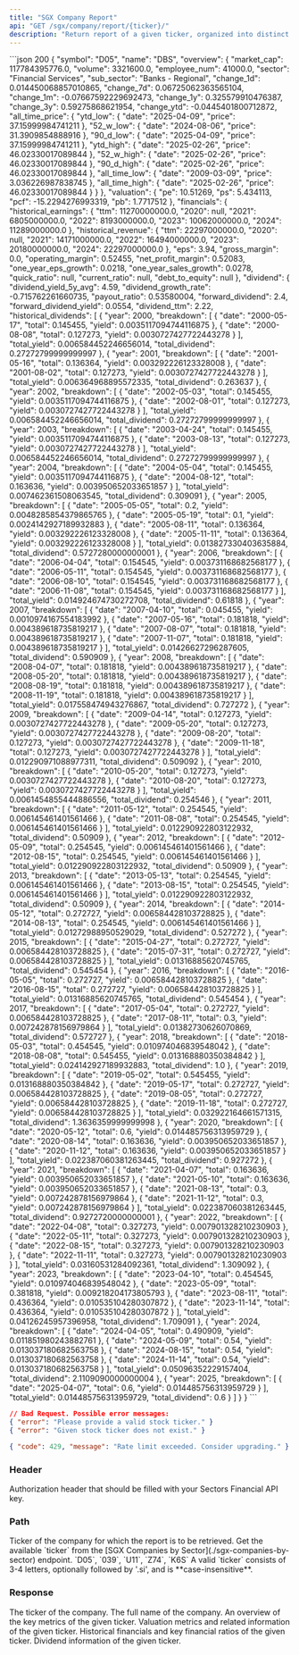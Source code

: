 ```yaml
---
title: "SGX Company Report"
api: "GET /sgx/company/report/{ticker}/"
description: "Return report of a given ticker, organized into distinct sections"
---
```


<ResponseExample>
```json 200
{
    "symbol": "D05",
    "name": "DBS",
    "overview": {
        "market_cap": 117784395776.0,
        "volume": 3321600.0,
        "employee_num": 41000.0,
        "sector": "Financial Services",
        "sub_sector": "Banks - Regional",
        "change_1d": 0.014450068857010865,
        "change_7d": 0.06725062363565104,
        "change_1m": -0.07667592229692473,
        "change_1y": 0.325579910476387,
        "change_3y": 0.59275868621954,
        "change_ytd": -0.0445401800712872,
        "all_time_price": {
            "ytd_low": {
                "date": "2025-04-09",
                "price": 37.15999984741211
            },
            "52_w_low": {
                "date": "2024-08-06",
                "price": 31.3909854888916
            },
            "90_d_low": {
                "date": "2025-04-09",
                "price": 37.15999984741211
            },
            "ytd_high": {
                "date": "2025-02-26",
                "price": 46.02330017089844
            },
            "52_w_high": {
                "date": "2025-02-26",
                "price": 46.02330017089844
            },
            "90_d_high": {
                "date": "2025-02-26",
                "price": 46.02330017089844
            },
            "all_time_low": {
                "date": "2009-03-09",
                "price": 3.036226987838745
            },
            "all_time_high": {
                "date": "2025-02-26",
                "price": 46.02330017089844
            }
        }
    },
    "valuation": {
        "pe": 10.51269,
        "ps": 5.434113,
        "pcf": -15.2294276993319,
        "pb": 1.7717512
    },
    "financials": {
        "historical_earnings": {
            "ttm": 11270000000.0,
            "2020": null,
            "2021": 6805000000.0,
            "2022": 8193000000.0,
            "2023": 10062000000.0,
            "2024": 11289000000.0
        },
        "historical_revenue": {
            "ttm": 22297000000.0,
            "2020": null,
            "2021": 14171000000.0,
            "2022": 16494000000.0,
            "2023": 20180000000.0,
            "2024": 22297000000.0
        },
        "eps": 3.94,
        "gross_margin": 0.0,
        "operating_margin": 0.52455,
        "net_profit_margin": 0.52083,
        "one_year_eps_growth": 0.0218,
        "one_year_sales_growth": 0.0278,
        "quick_ratio": null,
        "current_ratio": null,
        "debt_to_equity": null
    },
    "dividend": {
        "dividend_yield_5y_avg": 4.59,
        "dividend_growth_rate": -0.715762261660735,
        "payout_ratio": 0.53580004,
        "forward_dividend": 2.4,
        "forward_dividend_yield": 0.0554,
        "dividend_ttm": 2.22,
        "historical_dividends": [
            {
                "year": 2000,
                "breakdown": [
                    {
                        "date": "2000-05-17",
                        "total": 0.145455,
                        "yield": 0.0035117094744116875
                    },
                    {
                        "date": "2000-08-08",
                        "total": 0.127273,
                        "yield": 0.0030727427722443278
                    }
                ],
                "total_yield": 0.006584452246656014,
                "total_dividend": 0.27272799999999997
            },
            {
                "year": 2001,
                "breakdown": [
                    {
                        "date": "2001-05-16",
                        "total": 0.136364,
                        "yield": 0.003292226123328008
                    },
                    {
                        "date": "2001-08-02",
                        "total": 0.127273,
                        "yield": 0.0030727427722443278
                    }
                ],
                "total_yield": 0.006364968895572335,
                "total_dividend": 0.263637
            },
            {
                "year": 2002,
                "breakdown": [
                    {
                        "date": "2002-05-03",
                        "total": 0.145455,
                        "yield": 0.0035117094744116875
                    },
                    {
                        "date": "2002-08-01",
                        "total": 0.127273,
                        "yield": 0.0030727427722443278
                    }
                ],
                "total_yield": 0.006584452246656014,
                "total_dividend": 0.27272799999999997
            },
            {
                "year": 2003,
                "breakdown": [
                    {
                        "date": "2003-04-24",
                        "total": 0.145455,
                        "yield": 0.0035117094744116875
                    },
                    {
                        "date": "2003-08-13",
                        "total": 0.127273,
                        "yield": 0.0030727427722443278
                    }
                ],
                "total_yield": 0.006584452246656014,
                "total_dividend": 0.27272799999999997
            },
            {
                "year": 2004,
                "breakdown": [
                    {
                        "date": "2004-05-04",
                        "total": 0.145455,
                        "yield": 0.0035117094744116875
                    },
                    {
                        "date": "2004-08-12",
                        "total": 0.163636,
                        "yield": 0.003950652033651857
                    }
                ],
                "total_yield": 0.007462361508063545,
                "total_dividend": 0.309091
            },
            {
                "year": 2005,
                "breakdown": [
                    {
                        "date": "2005-05-05",
                        "total": 0.2,
                        "yield": 0.0048285854379865765
                    },
                    {
                        "date": "2005-05-19",
                        "total": 0.1,
                        "yield": 0.0024142927189932883
                    },
                    {
                        "date": "2005-08-11",
                        "total": 0.136364,
                        "yield": 0.003292226123328008
                    },
                    {
                        "date": "2005-11-11",
                        "total": 0.136364,
                        "yield": 0.003292226123328008
                    }
                ],
                "total_yield": 0.013827330403635884,
                "total_dividend": 0.5727280000000001
            },
            {
                "year": 2006,
                "breakdown": [
                    {
                        "date": "2006-04-04",
                        "total": 0.154545,
                        "yield": 0.003731168682568177
                    },
                    {
                        "date": "2006-05-11",
                        "total": 0.154545,
                        "yield": 0.003731168682568177
                    },
                    {
                        "date": "2006-08-10",
                        "total": 0.154545,
                        "yield": 0.003731168682568177
                    },
                    {
                        "date": "2006-11-08",
                        "total": 0.154545,
                        "yield": 0.003731168682568177
                    }
                ],
                "total_yield": 0.014924674730272708,
                "total_dividend": 0.61818
            },
            {
                "year": 2007,
                "breakdown": [
                    {
                        "date": "2007-04-10",
                        "total": 0.045455,
                        "yield": 0.0010974167554183992
                    },
                    {
                        "date": "2007-05-16",
                        "total": 0.181818,
                        "yield": 0.004389618735819217
                    },
                    {
                        "date": "2007-08-07",
                        "total": 0.181818,
                        "yield": 0.004389618735819217
                    },
                    {
                        "date": "2007-11-07",
                        "total": 0.181818,
                        "yield": 0.004389618735819217
                    }
                ],
                "total_yield": 0.01426627296287605,
                "total_dividend": 0.590909
            },
            {
                "year": 2008,
                "breakdown": [
                    {
                        "date": "2008-04-07",
                        "total": 0.181818,
                        "yield": 0.004389618735819217
                    },
                    {
                        "date": "2008-05-20",
                        "total": 0.181818,
                        "yield": 0.004389618735819217
                    },
                    {
                        "date": "2008-08-19",
                        "total": 0.181818,
                        "yield": 0.004389618735819217
                    },
                    {
                        "date": "2008-11-19",
                        "total": 0.181818,
                        "yield": 0.004389618735819217
                    }
                ],
                "total_yield": 0.017558474943276867,
                "total_dividend": 0.727272
            },
            {
                "year": 2009,
                "breakdown": [
                    {
                        "date": "2009-04-14",
                        "total": 0.127273,
                        "yield": 0.0030727427722443278
                    },
                    {
                        "date": "2009-05-20",
                        "total": 0.127273,
                        "yield": 0.0030727427722443278
                    },
                    {
                        "date": "2009-08-20",
                        "total": 0.127273,
                        "yield": 0.0030727427722443278
                    },
                    {
                        "date": "2009-11-18",
                        "total": 0.127273,
                        "yield": 0.0030727427722443278
                    }
                ],
                "total_yield": 0.012290971088977311,
                "total_dividend": 0.509092
            },
            {
                "year": 2010,
                "breakdown": [
                    {
                        "date": "2010-05-20",
                        "total": 0.127273,
                        "yield": 0.0030727427722443278
                    },
                    {
                        "date": "2010-08-20",
                        "total": 0.127273,
                        "yield": 0.0030727427722443278
                    }
                ],
                "total_yield": 0.0061454855444886556,
                "total_dividend": 0.254546
            },
            {
                "year": 2011,
                "breakdown": [
                    {
                        "date": "2011-05-12",
                        "total": 0.254545,
                        "yield": 0.006145461401561466
                    },
                    {
                        "date": "2011-08-08",
                        "total": 0.254545,
                        "yield": 0.006145461401561466
                    }
                ],
                "total_yield": 0.012290922803122932,
                "total_dividend": 0.50909
            },
            {
                "year": 2012,
                "breakdown": [
                    {
                        "date": "2012-05-09",
                        "total": 0.254545,
                        "yield": 0.006145461401561466
                    },
                    {
                        "date": "2012-08-15",
                        "total": 0.254545,
                        "yield": 0.006145461401561466
                    }
                ],
                "total_yield": 0.012290922803122932,
                "total_dividend": 0.50909
            },
            {
                "year": 2013,
                "breakdown": [
                    {
                        "date": "2013-05-13",
                        "total": 0.254545,
                        "yield": 0.006145461401561466
                    },
                    {
                        "date": "2013-08-15",
                        "total": 0.254545,
                        "yield": 0.006145461401561466
                    }
                ],
                "total_yield": 0.012290922803122932,
                "total_dividend": 0.50909
            },
            {
                "year": 2014,
                "breakdown": [
                    {
                        "date": "2014-05-12",
                        "total": 0.272727,
                        "yield": 0.006584428103728825
                    },
                    {
                        "date": "2014-08-13",
                        "total": 0.254545,
                        "yield": 0.006145461401561466
                    }
                ],
                "total_yield": 0.01272988950529029,
                "total_dividend": 0.527272
            },
            {
                "year": 2015,
                "breakdown": [
                    {
                        "date": "2015-04-27",
                        "total": 0.272727,
                        "yield": 0.006584428103728825
                    },
                    {
                        "date": "2015-07-31",
                        "total": 0.272727,
                        "yield": 0.006584428103728825
                    }
                ],
                "total_yield": 0.01316885620745765,
                "total_dividend": 0.545454
            },
            {
                "year": 2016,
                "breakdown": [
                    {
                        "date": "2016-05-05",
                        "total": 0.272727,
                        "yield": 0.006584428103728825
                    },
                    {
                        "date": "2016-08-15",
                        "total": 0.272727,
                        "yield": 0.006584428103728825
                    }
                ],
                "total_yield": 0.01316885620745765,
                "total_dividend": 0.545454
            },
            {
                "year": 2017,
                "breakdown": [
                    {
                        "date": "2017-05-04",
                        "total": 0.272727,
                        "yield": 0.006584428103728825
                    },
                    {
                        "date": "2017-08-11",
                        "total": 0.3,
                        "yield": 0.007242878156979864
                    }
                ],
                "total_yield": 0.01382730626070869,
                "total_dividend": 0.572727
            },
            {
                "year": 2018,
                "breakdown": [
                    {
                        "date": "2018-05-03",
                        "total": 0.454545,
                        "yield": 0.010974046839548042
                    },
                    {
                        "date": "2018-08-08",
                        "total": 0.545455,
                        "yield": 0.013168880350384842
                    }
                ],
                "total_yield": 0.024142927189932883,
                "total_dividend": 1.0
            },
            {
                "year": 2019,
                "breakdown": [
                    {
                        "date": "2019-05-02",
                        "total": 0.545455,
                        "yield": 0.013168880350384842
                    },
                    {
                        "date": "2019-05-17",
                        "total": 0.272727,
                        "yield": 0.006584428103728825
                    },
                    {
                        "date": "2019-08-05",
                        "total": 0.272727,
                        "yield": 0.006584428103728825
                    },
                    {
                        "date": "2019-11-18",
                        "total": 0.272727,
                        "yield": 0.006584428103728825
                    }
                ],
                "total_yield": 0.032922164661571315,
                "total_dividend": 1.3636359999999998
            },
            {
                "year": 2020,
                "breakdown": [
                    {
                        "date": "2020-05-12",
                        "total": 0.6,
                        "yield": 0.014485756313959729
                    },
                    {
                        "date": "2020-08-14",
                        "total": 0.163636,
                        "yield": 0.003950652033651857
                    },
                    {
                        "date": "2020-11-12",
                        "total": 0.163636,
                        "yield": 0.003950652033651857
                    }
                ],
                "total_yield": 0.022387060381263445,
                "total_dividend": 0.927272
            },
            {
                "year": 2021,
                "breakdown": [
                    {
                        "date": "2021-04-07",
                        "total": 0.163636,
                        "yield": 0.003950652033651857
                    },
                    {
                        "date": "2021-05-10",
                        "total": 0.163636,
                        "yield": 0.003950652033651857
                    },
                    {
                        "date": "2021-08-13",
                        "total": 0.3,
                        "yield": 0.007242878156979864
                    },
                    {
                        "date": "2021-11-12",
                        "total": 0.3,
                        "yield": 0.007242878156979864
                    }
                ],
                "total_yield": 0.022387060381263445,
                "total_dividend": 0.9272720000000001
            },
            {
                "year": 2022,
                "breakdown": [
                    {
                        "date": "2022-04-08",
                        "total": 0.327273,
                        "yield": 0.007901328210230903
                    },
                    {
                        "date": "2022-05-11",
                        "total": 0.327273,
                        "yield": 0.007901328210230903
                    },
                    {
                        "date": "2022-08-15",
                        "total": 0.327273,
                        "yield": 0.007901328210230903
                    },
                    {
                        "date": "2022-11-11",
                        "total": 0.327273,
                        "yield": 0.007901328210230903
                    }
                ],
                "total_yield": 0.03160531284092361,
                "total_dividend": 1.309092
            },
            {
                "year": 2023,
                "breakdown": [
                    {
                        "date": "2023-04-10",
                        "total": 0.454545,
                        "yield": 0.010974046839548042
                    },
                    {
                        "date": "2023-05-09",
                        "total": 0.381818,
                        "yield": 0.009218204173805793
                    },
                    {
                        "date": "2023-08-11",
                        "total": 0.436364,
                        "yield": 0.010535104280307872
                    },
                    {
                        "date": "2023-11-14",
                        "total": 0.436364,
                        "yield": 0.010535104280307872
                    }
                ],
                "total_yield": 0.04126245957396958,
                "total_dividend": 1.709091
            },
            {
                "year": 2024,
                "breakdown": [
                    {
                        "date": "2024-04-05",
                        "total": 0.490909,
                        "yield": 0.011851980243882761
                    },
                    {
                        "date": "2024-05-09",
                        "total": 0.54,
                        "yield": 0.013037180682563758
                    },
                    {
                        "date": "2024-08-15",
                        "total": 0.54,
                        "yield": 0.013037180682563758
                    },
                    {
                        "date": "2024-11-14",
                        "total": 0.54,
                        "yield": 0.013037180682563758
                    }
                ],
                "total_yield": 0.05096352229157404,
                "total_dividend": 2.1109090000000004
            },
            {
                "year": 2025,
                "breakdown": [
                    {
                        "date": "2025-04-07",
                        "total": 0.6,
                        "yield": 0.014485756313959729
                    }
                ],
                "total_yield": 0.014485756313959729,
                "total_dividend": 0.6
            }
        ]
    }
}
```

```json 400
// Bad Request. Possible error messages:
{ "error": "Please provide a valid stock ticker." }
{ "error": "Given stock ticker does not exist." }
```

```json 429
{ "code": 429, "message": "Rate limit exceeded. Consider upgrading." }
```

</ResponseExample>

### Header

<ParamField header="Authorization" type="string" required>
  Authorization header that should be filled with your Sectors Financial API
  key.
</ParamField>

### Path

<ParamField path="ticker" type="string" required>
  Ticker of the company for which the report is to be retrieved.
  <AccordionGroup>
    <Accordion title="Get the available ticker">
      Get the available `ticker` from the [SGX Companies by
      Sector](./sgx-companies-by-sector) endpoint.
    </Accordion>
    <Accordion title="Examples of the ticker">
      `D05`, `039`, `U11`, `Z74`, `K6S`
    </Accordion>
    <Accordion title="Format">
      A valid `ticker` consists of 3-4 letters, optionally followed by '.si',
      and is **case-insensitive**.
    </Accordion>
  </AccordionGroup>
</ParamField>

### Response

<ResponseField name="symbol" type="string">
  The ticker of the company.
</ResponseField>

<ResponseField name="name" type="string">
  The full name of the company.
</ResponseField>

<ResponseField name="overview" type="object">
  An overview of the key metrics of the given ticker.
</ResponseField>

<ResponseField name="valuation" type="object">
  Valuation metrics and related information of the given ticker.
</ResponseField>

<ResponseField name="financials" type="object">
  Historical financials and key financial ratios of the given ticker.
</ResponseField>

<ResponseField name="dividend" type="object">
  Dividend information of the given ticker.
</ResponseField>
